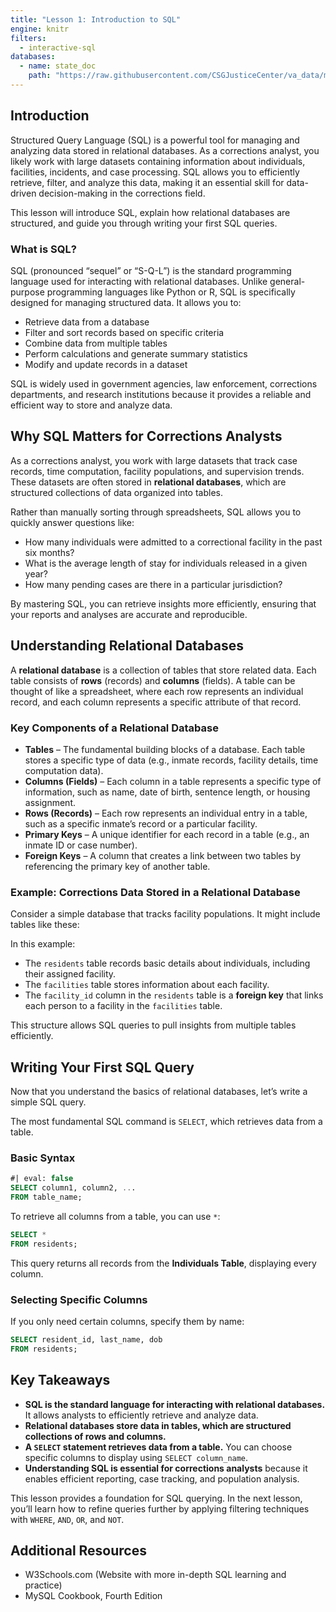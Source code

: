 ```yaml
---
title: "Lesson 1: Introduction to SQL"
engine: knitr
filters:
  - interactive-sql
databases:
  - name: state_doc
    path: "https://raw.githubusercontent.com/CSGJusticeCenter/va_data/main/courses/intro_sql/state_doc.db"  
---
```


## Introduction

Structured Query Language (SQL) is a powerful tool for managing and analyzing data stored in relational databases. As a corrections analyst, you likely work with large datasets containing information about individuals, facilities, incidents, and case processing. SQL allows you to efficiently retrieve, filter, and analyze this data, making it an essential skill for data-driven decision-making in the corrections field.

This lesson will introduce SQL, explain how relational databases are structured, and guide you through writing your first SQL queries.

### What is SQL?

SQL (pronounced "sequel" or "S-Q-L") is the standard programming language used for interacting with relational databases. Unlike general-purpose programming languages like Python or R, SQL is specifically designed for managing structured data. It allows you to:

- Retrieve data from a database
- Filter and sort records based on specific criteria
- Combine data from multiple tables
- Perform calculations and generate summary statistics
- Modify and update records in a dataset

SQL is widely used in government agencies, law enforcement, corrections departments, and research institutions because it provides a reliable and efficient way to store and analyze data.

## Why SQL Matters for Corrections Analysts

As a corrections analyst, you work with large datasets that track case records, time computation, facility populations, and supervision trends. These datasets are often stored in **relational databases**, which are structured collections of data organized into tables.

Rather than manually sorting through spreadsheets, SQL allows you to quickly answer questions like:

- How many individuals were admitted to a correctional facility in the past six months?
- What is the average length of stay for individuals released in a given year?
- How many pending cases are there in a particular jurisdiction?

By mastering SQL, you can retrieve insights more efficiently, ensuring that your reports and analyses are accurate and reproducible.

## Understanding Relational Databases

A **relational database** is a collection of tables that store related data. Each table consists of **rows** (records) and **columns** (fields). A table can be thought of like a spreadsheet, where each row represents an individual record, and each column represents a specific attribute of that record.

### Key Components of a Relational Database

- **Tables** – The fundamental building blocks of a database. Each table stores a specific type of data (e.g., inmate records, facility details, time computation data).
- **Columns (Fields)** – Each column in a table represents a specific type of information, such as name, date of birth, sentence length, or housing assignment.
- **Rows (Records)** – Each row represents an individual entry in a table, such as a specific inmate's record or a particular facility.
- **Primary Keys** – A unique identifier for each record in a table (e.g., an inmate ID or case number).
- **Foreign Keys** – A column that creates a link between two tables by referencing the primary key of another table.

### Example: Corrections Data Stored in a Relational Database

Consider a simple database that tracks facility populations. It might include tables like these:

In this example:

- The `residents` table records basic details about individuals, including their assigned facility.
- The `facilities` table stores information about each facility.
- The `facility_id` column in the `residents` table is a **foreign key** that links each person to a facility in the `facilities` table.

This structure allows SQL queries to pull insights from multiple tables efficiently.

## Writing Your First SQL Query

Now that you understand the basics of relational databases, let's write a simple SQL query.

The most fundamental SQL command is `SELECT`, which retrieves data from a table.

### Basic Syntax

```sql
#| eval: false
SELECT column1, column2, ...
FROM table_name;
```

To retrieve all columns from a table, you can use `*`:

```.sql
SELECT *
FROM residents;
```

This query returns all records from the **Individuals Table**, displaying every column.

### Selecting Specific Columns

If you only need certain columns, specify them by name:

```.sql
SELECT resident_id, last_name, dob
FROM residents;
```

## Key Takeaways

- **SQL is the standard language for interacting with relational databases.** It allows analysts to efficiently retrieve and analyze data.
- **Relational databases store data in tables, which are structured collections of rows and columns.**
- **A `SELECT` statement retrieves data from a table.** You can choose specific columns to display using `SELECT column_name`.
- **Understanding SQL is essential for corrections analysts** because it enables efficient reporting, case tracking, and population analysis.

This lesson provides a foundation for SQL querying. In the next lesson, you'll learn how to refine queries further by applying filtering techniques with `WHERE`, `AND`, `OR`, and `NOT`.

## Additional Resources

- W3Schools.com (Website with more in-depth SQL learning and practice)
- MySQL Cookbook, Fourth Edition
